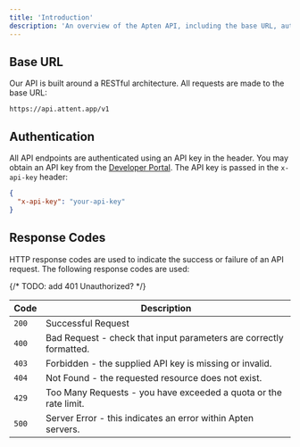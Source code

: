 ```yaml
---
title: 'Introduction'
description: 'An overview of the Apten API, including the base URL, authentication, and response codes.'
---
```


## Base URL

Our API is built around a RESTful architecture. All requests are made to the base URL:

```
https://api.attent.app/v1
```

## Authentication

All API endpoints are authenticated using an API key in the header.
You may obtain an API key from the [Developer Portal](https://platform.attent.app/developer).
The API key is passed in the `x-api-key` header:

```json
{
  "x-api-key": "your-api-key"
}
```

## Response Codes

HTTP response codes are used to indicate the success or failure of an API request. The following response codes are used:

{/* TODO: add 401 Unauthorized? */}

| Code  | Description                                                        |
| ----- | ------------------------------------------------------------------ |
| `200` | Successful Request                                                 |
| `400` | Bad Request - check that input parameters are correctly formatted. |
| `403` | Forbidden - the supplied API key is missing or invalid.            |
| `404` | Not Found - the requested resource does not exist.                 |
| `429` | Too Many Requests - you have exceeded a quota or the rate limit.   |
| `500` | Server Error - this indicates an error within Apten servers.       |
